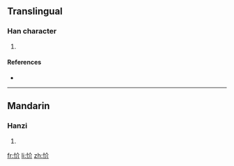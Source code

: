 ==Translingual==

===Han character===
{{Han char|rn=61|rad=心|as=04|sn=7|four=|canj=心人中中 (POLL)}}

# {{defn|Han|sort=心04}}

====References====
* {{Han ref|kx=0377.210|dkj=10360|dj=0705.070|hdz=42277.080|uh=5FE6|ud=24550}}

----

==Mandarin==

===Hanzi===
{{cmn-hanzi|pin=[[yè]] ([[ye4]])|wg=yeh<sup>4</sup>}}

# {{defn|Mandarin|sort=心04}}

[[fr:忦]]
[[li:忦]]
[[zh:忦]]
